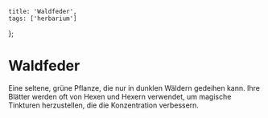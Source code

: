 
    title: 'Waldfeder',
    tags: ['herbarium']
};

# Waldfeder

Eine seltene, grüne Pflanze, die nur in dunklen Wäldern gedeihen kann. Ihre Blätter werden oft von Hexen und Hexern verwendet, um magische Tinkturen herzustellen, die die Konzentration verbessern.
